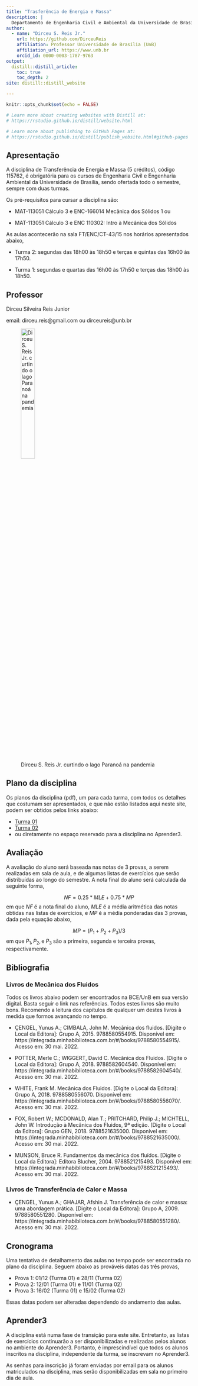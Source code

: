 ```yaml
---
title: "Trasferência de Energia e Massa"
description: |
  Departamento de Engenharia Civil e Ambiental da Universidade de Brasíla (UnB)
author:
  - name: "Dirceu S. Reis Jr."
    url: https://github.com/DirceuReis
    affiliation: Professor Universidade de Brasília (UnB) 
    affiliation_url: https://www.unb.br
    orcid_id: 0000-0003-1787-9763  
output:
  distill::distill_article:
    toc: true
    toc_depth: 2
site: distill::distill_website

---
```


```r
knitr::opts_chunk$set(echo = FALSE)

# Learn more about creating websites with Distill at:
# https://rstudio.github.io/distill/website.html

# Learn more about publishing to GitHub Pages at:
# https://rstudio.github.io/distill/publish_website.html#github-pages

```

## Apresentação

A disciplina de Transferência de Energia e Massa (5 créditos), código 115762, é obrigatória para os cursos de Engenharia Civil e Engenharia Ambiental da Universidade de Brasília, sendo ofertada todo o semestre, sempre com duas turmas. 

Os pré-requisitos para cursar a disciplina são:

- MAT-113051 Cálculo 3 e ENC-166014 Mecânica dos Sólidos 1 ou

- MAT-113051 Cálculo 3 e ENC 110302: Intro à Mecânica dos Sólidos 


As aulas acontecerão na sala FT/ENC/CT-43/15 nos horários apresentados abaixo,

- Turma 2: segundas das 18h00 às 18h50 e terças e quintas das 16h00 às 17h50.

- Turma 1: segundas e quartas das 16h00 às 17h50 e terças das 18h00 às 18h50.


## Professor

Dirceu Silveira Reis Junior

email: dirceu.reis@gmail.com ou dirceureis@unb.br

![Dirceu S. Reis Jr. curtindo o lago Paranoá na pandemia](foto_lago_menor.jpg){width=30%} 

## Plano da disciplina

Os planos da disciplina (pdf), um para cada turma, com todos os detalhes que costumam ser apresentados, e que não estão listados aqui neste site, podem ser obtidos pelos links abaixo:

- [Turma 01](Apresentacao1-2023_1_Transf_Energia_Mass_Turma_01.pdf)
- [Turma 02](Apresentacao1-2023_1_Transf_Energia_Mass_Turma_02.pdf)
- ou diretamente no espaço reservado para a disciplina no Aprender3.

## Avaliação

A avaliação do aluno será baseada nas notas de 3 provas, a serem realizadas em sala de aula, e de algumas listas de exercícios que serão distribuídas ao longo do semestre. A nota final do aluno será calculada da seguinte forma,

$$
NF = 0.25*MLE + 0.75*MP
$$
em que $NF$ é a nota final do aluno, $MLE$ é a média aritmética das notas obtidas nas listas de exercícios, e $MP$ é a média ponderadas das 3 provas, dada pela equação abaixo,

$$
MP = (P_1 + P_2 + P_3)/3
$$
em que $P_1, P_2, \text{e}\; P_3$ são a primeira, segunda e terceira provas, respectivamente.

## Bibliografia

### Livros de Mecânica dos Fluidos

Todos os livros abaixo podem ser encontrados na BCE/UnB em sua versão digital. Basta seguir o link nas referências. Todos estes livros são muito bons. Recomendo a leitura dos capítulos de qualquer um destes livros à medida que formos avançando no tempo. 

- ÇENGEL, Yunus A.; CIMBALA, John M. Mecânica dos fluidos. [Digite o Local da Editora]: Grupo A, 2015. 9788580554915. Disponível em: https://integrada.minhabiblioteca.com.br/#/books/9788580554915/. Acesso em: 30 mai. 2022.

- POTTER, Merle C.; WIGGERT, David C. Mecânica dos Fluidos. [Digite o Local da Editora]: Grupo A, 2018. 9788582604540. Disponível em: https://integrada.minhabiblioteca.com.br/#/books/9788582604540/. Acesso em: 30 mai. 2022.

- WHITE, Frank M. Mecânica dos Fluidos. [Digite o Local da Editora]: Grupo A, 2018. 9788580556070. Disponível em: https://integrada.minhabiblioteca.com.br/#/books/9788580556070/. Acesso em: 30 mai. 2022.

- FOX, Robert W.; MCDONALD, Alan T.; PRITCHARD, Philip J.; MICHTELL, John W. Introdução à Mecânica dos Fluidos, 9ª edição. [Digite o Local da Editora]: Grupo GEN, 2018. 9788521635000. Disponível em: https://integrada.minhabiblioteca.com.br/#/books/9788521635000/. Acesso em: 30 mai. 2022.

- MUNSON, Bruce R. Fundamentos da mecânica dos fluídos. [Digite o Local da Editora]: Editora Blucher, 2004. 9788521215493. Disponível em: https://integrada.minhabiblioteca.com.br/#/books/9788521215493/. Acesso em: 30 mai. 2022.

<!-- POST, Scott. Mecânica dos Fluidos Aplicada e Computacional. [Digite o Local da Editora]: Grupo GEN, 2013. 9788521635263. Disponível em: https://integrada.minhabiblioteca.com.br/#/books/9788521635263/. Acesso em: 30 mai. 2022. -->

<!-- ELGER, Donald F. Mecânica dos Fluidos para Engenharia, 11ª edição. [Digite o Local da Editora]: Grupo GEN, #2019. 9788521636168. Disponível em: https://integrada.minhabiblioteca.com.br/#/books/9788521636168/. Acesso em: 30 mai. 2022.-->

### Livros de Transferência de Calor e Massa

- ÇENGEL, Yunus A.; GHAJAR, Afshin J. Transferência de calor e massa: uma abordagem prática. [Digite o Local da Editora]: Grupo A, 2009. 9788580551280. Disponível em: https://integrada.minhabiblioteca.com.br/#/books/9788580551280/. Acesso em: 30 mai. 2022.

## Cronograma

Uma tentativa de detalhamento das aulas no tempo pode ser encontrada no plano da disciplina. Seguem abaixo as prováveis datas das três provas,

- Prova 1: 01/12 (Turma 01) e 28/11 (Turma 02)
- Prova 2: 12/01 (Turma 01) e 11/01 (Turma 02)
- Prova 3: 16/02 (Turma 01) e 15/02 (Turma 02)

Essas datas podem ser alteradas dependendo do andamento das aulas.

## Aprender3

A disciplina está numa fase de transição para este site. Entretanto, as listas de exercícios continuarão a ser disponibilizadas e realizadas pelos alunos no ambiente do Aprender3. Portanto, é imprescindível que todos os alunos inscritos na disciplina, independente da turma, se inscrevam no Aprender3.

As senhas para inscrição já foram enviadas por email para os alunos matriculados na disciplina, mas serão disponibilizadas em sala no primeiro dia de aula.

